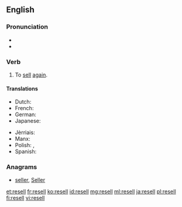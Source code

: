 ==English==

===Pronunciation===
* {{IPA|/ɹiːˈsɛl/}}
* {{rhymes|ɛl}}

===Verb===
{{en-verb|resells|reselling|resold|resold}}

# To [[sell]] [[again]].

====Translations====
{{trans-top|To sell again}}
* Dutch: {{t|nl|dooverkopen}}
* French: {{t+|fr|revendre}}
* German: {{t|de|wiederverkaufen}}
* Japanese: {{t|ja|転売する|tr=てんばいする, tembai-suru; [[転売]]|sc=Jpan}}
{{trans-mid}}
* Jèrriais: {{t|roa-jer|r'vendre}}
* Manx: {{t|gv|aachreck}}
* Polish: {{t|pl|odsprzedać|pf}}, {{t|pl|odsprzedawać|impf}}
* Spanish: {{t|es|revender}}
{{trans-bottom}}

===Anagrams===
* [[seller#English|seller]], [[Seller#English|Seller]]

[[et:resell]]
[[fr:resell]]
[[ko:resell]]
[[id:resell]]
[[mg:resell]]
[[ml:resell]]
[[ja:resell]]
[[pl:resell]]
[[fi:resell]]
[[vi:resell]]